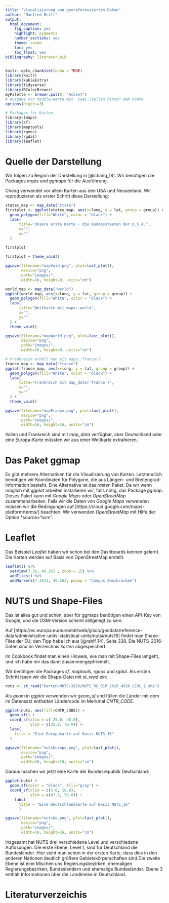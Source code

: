 ```yaml
---
title: "Visualisierung von georeferenzierten Daten"
author: "Manfred Brill"
output: 
  html_document: 
    fig_caption: yes
    highlight: pygments
    number_sections: yes
    theme: cosmo
    toc: yes
    toc_float: yes
bibliography: literatur.bib    
---
```



```r
knitr::opts_chunk$set(echo = TRUE)
library(knitr)
library(kableExtra)
library(tidyverse)
library(RColorBrewer)
myPalette <- brewer.pal(8, "Accent")
# Ausgabe von double-Werte mit  zwei Stellen hinter dem Komma
options(digits=3)

# Packages für Karten
library<(maps)
library(sf)
library(maptools)
library(rgeos)
library(rgdal)
library(leaflet)
```

# Quelle der Darstellung
Wir folgen zu Beginn der Darstellung in [@chang_18]. Wir benötigen die Packages *maps* und *ggmaps* für die Ausführung.

Chang verwendet vor allem Karten aus den USA und Neuseeland. Wir reproduzieren
als erster Schritt diese Darstellung:

```r
states_map <- map_data("state")
firstplot <- ggplot(states_map, aes(x=long, y = lat, group = group)) +
  geom_polygon(fill="White", color = "black") +
  labs(
      title="Unsere erste Karte - die Bundesstaaten der U.S.A.", 
      x="", 
      y=""
  ) 

firstplot

firstplot + theme_void()

ggsave(filename="mapVoid.png", plot=last_plot(), 
       device="png",
       path="images/", 
       width=16, height=9, units="cm")

world_map <- map_data("world")
ggplot(world_map, aes(x=long, y = lat, group = group)) +
  geom_polygon(fill="White", color = "black") +
  labs(
      title="Weltkarte mit maps::world", 
      x="", 
      y=""
  ) +
  theme_void()

ggsave(filename="mapWorld.png", plot=last_plot(), 
       device="png",
       path="images/", 
       width=16, height=9, units="cm")

# Frankreich erhält man mit maps::france()
france_map <- map_data("france")
ggplot(france_map, aes(x=long, y = lat, group = group)) +
  geom_polygon(fill="White", color = "black") +
  labs(
      title="Frankreich mit map_data('france')", 
      x="", 
      y=""
  ) +
  theme_void()

ggsave(filename="mapFrance.png", plot=last_plot(), 
       device="png",
       path="images/", 
       width=16, height=16, units="cm")
```

Italien und Frankreich sind mit *map_data* verfügbar, aber Deutschland oder eine
Europa-Karte müssten wir aus einer Weltkarte extrahieren.

# Das Paket ggmap
Es gibt mehrere Alternativen für die Visualisierung von Karten. Letztendlich benötigen wir Koordinaten für Polygone, die aus Längen- und Breitengrad-Information besteht.
Eine Alternative ist das *raster*-Paket. Da wir wenn möglich mit *ggplot* arbeiten
installieren wir, falls nötig, das Package *ggmap*. Dieses Paket
kann mit *Google Maps* oder *OpenStreetMap* zusammenarbeiten.
Falls wir die Daten von *Google Maps* verwenden müssen wir
die Bedingungen auf [https://cloud.google.com/maps-platform/terms/] beachten.
Wir verwenden *OpenStreetMap* mit Hilfe der Option *source="osm".

# Leaflet
Das Beispiel *Leaflet* haben wir schon bei den Dashboards kennen gelernt.
Die Karten werden auf Basis von OpenStreetMap erstellt.


```r
leaflet() %>%
  setView(7.36, 49.262 , zoom = 15) %>% 
  addTiles() %>%
  addMarkers(7.3611, 49.262, popup = "Campus Zweibrücken") 
```

# NUTS und Shape-Files
Das ist alles gut und schön, aber für ggmaps benötigen einen API-Key von Google, und die OSM-Version scheint stillgelegt zu sein.

Auf [https://ec.europa.eu/eurostat/web/gisco/geodata/reference-data/administrative-units-statistical-units/nuts#nuts16] findet man Shape-Files der
EU; den Tipp habe ich aus [@rahlf_14], Seite 338. Die NUTS_2016-Daten sind im Verzeichnis *karten* abgespeichert.

Im Cookbook findet man einen Hinweis, wie man mit Shape-Files
umgeht, und ich habe mir das dann zusammengepfriemelt.

Wir benötigen die Packages *sf*. *maptools*, *rgeos* und *rgdal*. 
Als ersten Schritt lesen wir die Shape-Datei mit *st_read* ein:

```r
nuts <- st_read("karten/NUTS+2016/NUTS_RG_01M_2016_4326_LEVL_1.shp")
```
Als *geom* in *ggplot* verwenden wir *geom_sf* und füllen die
Länder mit dem im Datensatz enthalten Ländercode im Merkmal
*CNTR_CODE*.

```r
ggplot(nuts, aes(fill=CNTR_CODE)) + 
  geom_sf() + 
  coord_sf(xlim = c(-25.0, 48.0),
           ylim = c(35.0, 70.0)) + 
  labs(
    title = "Eine Europakarte auf Basis NUTS_16"
  )

ggsave(filename="nutsEurope.png", plot=last_plot(), 
       device="png",
       path="images/", 
       width=16, height=16, units="cm")
```

Daraus machen wir jetzt eine Karte der Bundesrepublik Deutschland:

```r
ggplot(nuts) + 
  geom_sf(color = "black", fill="gray") + 
  coord_sf(xlim = c(5.0, 18.0),
           ylim = c(47.5, 58.0)) +
    labs(
      title = "Eine Deutschlandkarte auf Basis NUTS_16"
      )

ggsave(filename="nutsGe.png", plot=last_plot(), 
       device="png",
       path="images/", 
       width=16, height=16, units="cm")
```

Insgesamt hat NUTS drei verschiedene Level und verschiedene
Auflösungen. Die erste Ebene, Level 1, sind für Deutschland
die Bundesländer. Hier sieht man schon in der ersten Karte,
dass dies in den anderen Nationen deutlich größere
Gebietskörperschaften sind.Die zweite Ebene ist
eine Mischen uns Regierungsbezirken, ehemaligen Regierungsbezirken,
Bundesländern und ehemalige Bundesländer. Ebene 3 
enthält Informationen über die Landkreise in Deutschland.

# Literaturverzeichis
